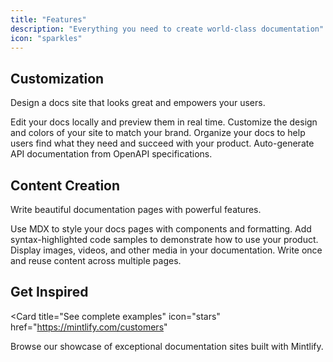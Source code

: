 ```yaml
---
title: "Features"
description: "Everything you need to create world-class documentation"
icon: "sparkles"
---
```


## Customization

Design a docs site that looks great and empowers your users.

<Columns cols={2}>
  <Card
    title="Edit locally"
    icon="pen-to-square"
    href="/development"
  >
    Edit your docs locally and preview them in real time.
  </Card>
  <Card
    title="Customize your site"
    icon="palette"
    href="/essentials/settings"
  >
    Customize the design and colors of your site to match your brand.
  </Card>
    <Card
    title="Set up navigation"
    icon="map"
    href="/essentials/navigation"
  >
    Organize your docs to help users find what they need and succeed with your product.
  </Card>
  <Card
    title="API documentation"
    icon="terminal"
    href="/api-reference/introduction"
  >
    Auto-generate API documentation from OpenAPI specifications.
  </Card>
</Columns>

## Content Creation

Write beautiful documentation pages with powerful features.

<Columns cols={2}>
  <Card
    title="Write with MDX"
    icon="pen-fancy"
    href="/essentials/markdown"
  >
    Use MDX to style your docs pages with components and formatting.
  </Card>
  <Card
    title="Code samples"
    icon="code"
    href="/essentials/code"
  >
    Add syntax-highlighted code samples to demonstrate how to use your product.
  </Card>
  <Card
    title="Images & media"
    icon="image"
    href="/essentials/images"
  >
    Display images, videos, and other media in your documentation.
  </Card>
  <Card
    title="Reusable snippets"
    icon="recycle"
    href="/essentials/reusable-snippets"
  >
    Write once and reuse content across multiple pages.
  </Card>
</Columns>

## Get Inspired

<Card
  title="See complete examples"
  icon="stars"
  href="https://mintlify.com/customers"
>
  Browse our showcase of exceptional documentation sites built with Mintlify.
</Card>

